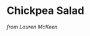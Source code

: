 # Chickpea Salad
_from Lauren McKeen_
\begin{recipe}{Chickpea Salad}{6}{30 hr}
\freeform This recipe is easy and delicious!
\ingredient[\fr12]{cups}{uncooked quinoa}
Boil the quinoa according to package directions.

\ingredient[2]{TBSP}{lemon juice}
\ingredient[1]{}{avocado}
Dice the avocado and put it in a large bowl with the lemon juice.

\ingredient[1]{}{cucumber}
\ingredient[2]{}{green onions}
\ingredient[1]{}{roma tomato}
\ingredient[1]{}{carrot}
\ingredient[1]{}{red bell pepper}
Chop the vegetables and add them into the bowl.

\ingredient[1]{can}{chickpeas}
Drain and rinse the chickpeas and put them in the bowl.

\ingredient[1]{TBSP}{olive oil}
\ingredient[2]{TBSP}{red wine vinegar}
\ingredient[1]{TBSP}{ground cumin}
\ingredient[]{}{salt and pepper to taste}
Mix olive oil, vinegar, and cumin together and put it in the bowl. Mix all the ingredients together thoroughly. Enjoy with friends.
\end{recipe}
<!-- Type:Salad -->
<!-- Cook:Lauren -->
